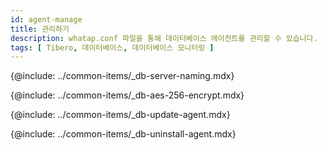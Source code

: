 ```yaml
---
id: agent-manage
title: 관리하기
description: whatap.conf 파일을 통해 데이터베이스 에이전트를 관리할 수 있습니다.
tags: [ Tibero, 데이터베이스, 데이터베이스 모니터링 ]
---
```


<!-- Postgresql, Oracle 지원 프로세스 모니터링 -->
<!-- {@include: ../common-items/_db-agent-xos-process-monitoring.mdx}-->

<!-- 서버 이름을 임의로 부여해 관리하기 -->
{@include: ../common-items/_db-server-naming.mdx}  

<!-- AES 256 암호화 적용 -->
{@include: ../common-items/_db-aes-256-encrypt.mdx} 

<!-- 에이전트 업데이트-->
{@include: ../common-items/_db-update-agent.mdx} 

<!-- 에이전트 삭제 -->
{@include: ../common-items/_db-uninstall-agent.mdx}  